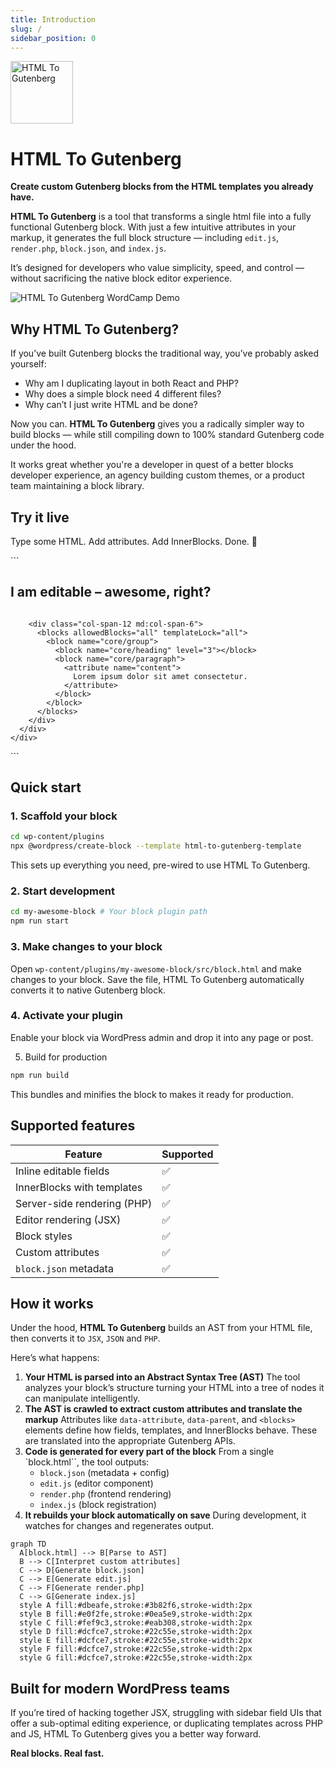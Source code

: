 ```yaml
---
title: Introduction
slug: /
sidebar_position: 0
---
```



<img src="/img/logo.svg" alt="HTML To Gutenberg" width="100" />

# HTML To Gutenberg

**Create custom Gutenberg blocks from the HTML templates you already have.**

**HTML To Gutenberg** is a tool that transforms a single html file into a fully functional Gutenberg block. With just a few intuitive attributes in your markup, it generates the full block structure — including `edit.js`, `render.php`, `block.json`, and `index.js`.

It’s designed for developers who value simplicity, speed, and control — without sacrificing the native block editor experience.

![HTML To Gutenberg WordCamp Demo](/img/wordcamp-demo.png)

## Why HTML To Gutenberg?

If you’ve built Gutenberg blocks the traditional way, you’ve probably asked yourself:

- Why am I duplicating layout in both React and PHP?
- Why does a simple block need 4 different files?
- Why can’t I just write HTML and be done?

Now you can. **HTML To Gutenberg** gives you a radically simpler way to build blocks — while still compiling down to 100% standard Gutenberg code under the hood.

It works great whether you're a developer in quest of a better blocks developer experience, an agency building custom themes, or a product team maintaining a block library.

## Try it live

Type some HTML. Add attributes. Add InnerBlocks. Done. 🎉

<SideBySideEditor>
  ```
  <section class="py-20 bg-blue-200" data-parent="custom/parent-block" data-editing-mode="contentOnly">
    <div class="container">
      <div class="grid grid-cols-12 gap-4">
        <div class="col-span-12 md:col-span-6">
          <h2 class="text-2xl" data-attribute="section_title">I am editable – awesome, right?</h2>
          <img class="aspect-square object-cover" data-attribute="section_image" />
        </div>

        <div class="col-span-12 md:col-span-6">
          <blocks allowedBlocks="all" templateLock="all">
            <block name="core/group">
              <block name="core/heading" level="3"></block>
              <block name="core/paragraph">
                <attribute name="content">
                  Lorem ipsum dolor sit amet consectetur.
                </attribute>
              </block>
            </block>
          </blocks>
        </div>
      </div>
    </div>

  </section>
  ```
</SideBySideEditor>

## Quick start

### 1. Scaffold your block

```bash
cd wp-content/plugins
npx @wordpress/create-block --template html-to-gutenberg-template
```

This sets up everything you need, pre-wired to use HTML To Gutenberg.

### 2. Start development

```bash
cd my-awesome-block # Your block plugin path
npm run start
```

### 3. Make changes to your block

Open `wp-content/plugins/my-awesome-block/src/block.html` and make changes to your block. Save the file, HTML To Gutenberg automatically converts it to native Gutenberg block.

### 4. Activate your plugin

Enable your block via WordPress admin and drop it into any page or post.

5. Build for production

```bash
npm run build
```

This bundles and minifies the block to makes it ready for production.

## Supported features

| Feature                     | Supported          |
| --------------------------- | ------------------ |
| Inline editable fields      | :white_check_mark: |
| InnerBlocks with templates  | :white_check_mark: |
| Server-side rendering (PHP) | :white_check_mark: |
| Editor rendering (JSX)      | :white_check_mark: |
| Block styles                | :white_check_mark: |
| Custom attributes           | :white_check_mark: |
| `block.json` metadata       | :white_check_mark: |

## How it works

Under the hood, **HTML To Gutenberg** builds an AST from your HTML file, then converts it to `JSX`, `JSON` and `PHP`.

Here’s what happens:

1. **Your HTML is parsed into an Abstract Syntax Tree (AST)**
   The tool analyzes your block’s structure turning your HTML into a tree of nodes it can manipulate intelligently.
2. **The AST is crawled to extract custom attributes and translate the markup**
   Attributes like `data-attribute`, `data-parent`, and `<blocks>` elements define how fields, templates, and InnerBlocks behave. These are translated into the appropriate Gutenberg APIs.
3. **Code is generated for every part of the block**
   From a single `block.html``, the tool outputs:
   - `block.json` (metadata + config)
   - `edit.js` (editor component)
   - `render.php` (frontend rendering)
   - `index.js` (block registration)
4. **It rebuilds your block automatically on save**
   During development, it watches for changes and regenerates output.

```mermaid
graph TD
  A[block.html] --> B[Parse to AST]
  B --> C[Interpret custom attributes]
  C --> D[Generate block.json]
  C --> E[Generate edit.js]
  C --> F[Generate render.php]
  C --> G[Generate index.js]
  style A fill:#dbeafe,stroke:#3b82f6,stroke-width:2px
  style B fill:#e0f2fe,stroke:#0ea5e9,stroke-width:2px
  style C fill:#fef9c3,stroke:#eab308,stroke-width:2px
  style D fill:#dcfce7,stroke:#22c55e,stroke-width:2px
  style E fill:#dcfce7,stroke:#22c55e,stroke-width:2px
  style F fill:#dcfce7,stroke:#22c55e,stroke-width:2px
  style G fill:#dcfce7,stroke:#22c55e,stroke-width:2px
```

## Built for modern WordPress teams

If you’re tired of hacking together JSX, struggling with sidebar field UIs that offer a sub-optimal editing experience, or duplicating templates across PHP and JS, HTML To Gutenberg gives you a better way forward.

**Real blocks. Real fast.**
